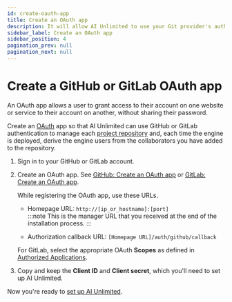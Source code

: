 ```yaml
---
id: create-oauth-app
title: Create an OAuth app
description: It will allow AI Unlimited to use your Git provider's authentication to manage project repositories.
sidebar_label: Create an OAuth app
sidebar_position: 4
pagination_prev: null
pagination_next: null
---
```


# Create a GitHub or GitLab OAuth app

An OAuth app allows a user to grant access to their account on one website or service to their account on another, without sharing their password.

Create an [OAuth](https://oauth.net/2/) app so that AI Unlimited can use GitHub or GitLab authentication to manage each [project repository](../glossary.md#project-repository) and, each time the engine is deployed, derive the engine users from the collaborators you have added to the repository.

1. Sign in to your GitHub or GitLab account. 

2. Create an OAuth app. See [GitHub: Create an OAuth app](https://docs.github.com/en/apps/oauth-apps/building-oauth-apps/creating-an-oauth-app) or [GitLab: Create an OAuth app](https://docs.gitlab.com/ee/integration/oauth_provider.html).
  
    While registering the OAuth app, use these URLs.
 
    - Homepage URL: `http://[ip_or_hostname]:[port]`<br/>
      :::note
      This is the manager URL that you received at the end of the installation process.
      :::
 
    - Authorization callback URL: `[Homepage URL]/auth/github/callback`
    
    For GitLab, select the appropriate OAuth **Scopes** as defined in [Authorized Applications](https://docs.gitlab.com/ee/integration/oauth_provider.html#view-all-authorized-applications).

3.	Copy and keep the **Client ID** and **Client secret**, which you'll need to set up AI Unlimited. 

Now you're ready to [set up AI Unlimited](../install-ai-unlimited/setup-ai-unlimited.md).


